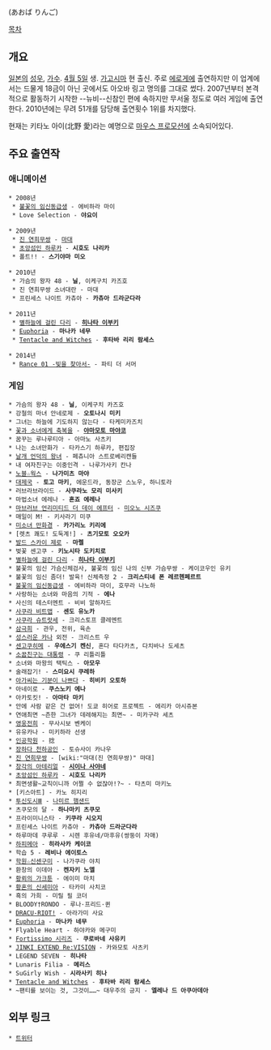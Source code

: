 {{{+1 青葉りんご }}} (あおば りんご)

[[목차]]

== 개요 ==
[[일본]]의 [[성우]], [[가수]]. [[4월 5일]] 생. [[가고시마]] 현 출신. 주로 [[에로게]]에 출연하지만 이 업계에서는 드물게 18금이 아닌 곳에서도 아오바 링고 명의를 그대로 썼다. 2007년부터 본격적으로 활동하기 시작한 --뉴비--신참인 편에 속하지만 무서울 정도로 여러 게임에 출연한다. 2010년에는 무려 51개를 담당해 출연횟수 1위를 차지했다.  

현재는 키타노 아이(北野 愛)라는 예명으로 [[마우스 프로모션]]에 소속되어있다.

== 주요 출연작 ==
=== 애니메이션 ===
 * 2008년
  * [[불꽃의 임신동급생]] - 에비하라 마이
  * Love Selection - '''야요이'''

 * 2009년
  * [[진 연희무쌍]] - [[마대(진 연희무쌍)|마대]]
  * [[초앙섬인 하루카]] - '''시호도 나리카'''
  * 폴트!! - '''스기야마 미오'''

 * 2010년
  * 가슴의 왕자 48 - '''닐''', 이케구치 카즈호
  * 진 연희무쌍 소녀대란 - 마대
  * 프린세스 나이트 카츄아 - '''카츄아 드라군다라'''

 * 2011년
  * [[별하늘에 걸린 다리]] - '''[[히나타 이부키]]'''
  * [[Euphoria]] - '''마나카 네무'''
  * [[Tentacle and Witches]] - '''후타바 리리 람세스'''

 * 2014년
  * [[Rance 01 -빛을 찾아서-]] - 파티 더 서머

=== 게임 ===
 * 가슴의 왕자 48 - '''닐''', 이케구치 카즈호
 * 강철의 마녀 안네로제 - '''오토나시 미키'''
 * 그녀는 하늘에 기도하지 않는다 - 타케미카즈치
 * [[꽃과 소녀에게 축복을]] - '''[[야마모토 마야코]]'''
 * 꿈꾸는 루나루티아 - 아마노 사츠키
 * 나는 소녀만화가 - 타카스기 하루카, 편집장
 * [[날개 언덕의 왕녀]] - 페츄니아 스트로베리캔들
 * 내 여자친구는 이중인격 - 나루가사키 칸나
 * [[노블☆웍스]] - '''나가미츠 마야'''
 * [[대제국]] - '''토고 마키''', 에운드라, 동장군 스노우, 하니토라
 * 러브라브라이드 - '''사쿠라노 모리 미사키'''
 * 마법소녀 에레나 - '''혼죠 에레나'''
 * [[마브러브 언리미티드 더 데이 에프터]] - [[미오노 시즈쿠]]
 * 매일이 M! - 키사라기 미쿠
 * [[미소녀 만화경]] - '''카가리노 키리에'''
 * [렛츠 쾌도! 도둑계!] - '''츠기모토 오오카'''
 * [[발드 스카이 제로]] - '''마렐'''
 * 벚꽃 센고쿠 - '''키노시타 도키치로'''
 * [[별하늘에 걸린 다리]] - '''[[히나타 이부키]]'''
 * 불꽃의 임신 가슴신체검사, 불꽃의 임신 나의 신부 가슴무쌍 - 케이코우인 유키
 * 불꽃의 임신 좀더! 발육! 신체측정 2 - '''크리스티네 폰 레르헨페르트'''
 * [[불꽃의 임신동급생]] - 에비하라 마이, 호무라 나노하
 * 사랑하는 소녀와 마음의 기적 - '''에나'''
 * 사신의 테스터멘트 - 비비 알하자드
 * [[사쿠라 비트맵]] - '''센도 유노카'''
 * [[사쿠라 슈트랏세]] - 크리스토프 클레멘트
 * [[삼극희]] - 관우, 전위, 육손
 * [[성스러운 카나]] 외전 - 크리스트 우
 * [[센고쿠히메]] - '''우에스기 켄신''', 혼다 타다카츠, 다치바나 도세츠
 * [[소꿉친구는 대통령]] - 쿠 리틀리틀
 * 소녀와 마왕의 택틱스 - '''아모우'''
 * 술래잡기! - '''스미요시 쿠레하'''
 * [[아가씨는 기분이 나쁘다]] - '''히비키 오토하'''
 * 아네이로 - '''쿠스노키 에나'''
 * 아카토킷! - '''아마타 마키'''
 * 안에 사람 같은 건 없어! 도쿄 히어로 프로젝트 - 에리카 아시쥬본
 * 연애최면 ~츤한 그녀가 데레해지는 최면~ - 미카구라 세츠
 * [[영웅전희]] - 무사시보 벤케이
 * 유유카나 - 미키하라 선생
 * [[인공학원]] - 捻
 * [[장하다 천하공인]] - 토슈사이 카나우
 * [[진 연희무쌍]] - [wiki:"마대(진 연희무쌍)" 마대]
 * [[창각의 아테리얼]] - '''[[시이나 사야네]]'''
 * [[초앙섬인 하루카]] - '''시호도 나리카'''
 * 최면생활~교칙이니까 어쩔 수 없잖아!?~ - 타츠미 마키노
 * [키스아트] - 카노 히지리
 * [[투신도시Ⅲ]] - [[나미르 햄샌드]]
 * 츠쿠모의 달 - '''하나마키 츠쿠모'''
 * 프라이미니스타 - '''키쿠라 시오지'''
 * 프린세스 나이트 카츄아 - '''카츄아 드라군다라'''
 * 하루마데 쿠루루 - 시렌 후유네/마후유(쌍둥이 자매)
 * [[하피메아]] - '''히라사카 케이코'''
 * 학습 5 - '''레비나 에이토스'''
 * [[학원☆신센구미]] - 나가쿠라 야치
 * 환창의 이데아 - '''켄자키 노엘'''
 * [[황뢰의 가크툰]] - 에이미 마치
 * [[황혼의 신세미아]] - 타카미 사치코
 * 흑의 가희 - 미릴 필 코더
 * BLOODY†RONDO - 루나·프리드·퀸
 * [[DRACU-RIOT!]] - 아라가미 사요
 * [[Euphoria]] - '''마나카 네무'''
 * Flyable Heart - 하야카와 메구미
 * [[Fortissimo 시리즈]] - '''쿠로바네 사유키'''
 * [[진키 시리즈#s-4.2|JINKI EXTEND Re:VISION]] - 카와모토 사츠키
 * LEGEND SEVEN - '''히나타'''
 * Lunaris Filia - '''메리스'''
 * SuGirly Wish - '''시라사키 히나'''
 * [[Tentacle and Witches]] - '''후타바 리리 람세스'''
 * ~팬티를 보이는 것, 그것이……~ 대우주의 긍지 - '''엘레나 드 아쿠아데아'''

== 외부 링크 ==
 * [https://twitter.com/aobaringo 트위터]
